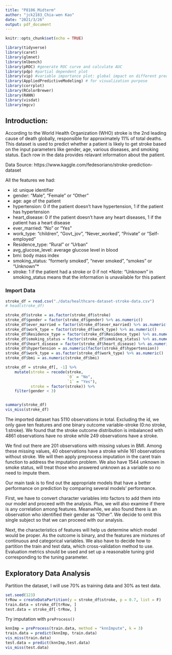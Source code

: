 ```yaml
---
title: "P8106_Midterm"
author: "jck2183_Chia-wen Kao"
date: "2021/3/26"
output: pdf_document
---
```


```r
knitr::opts_chunk$set(echo = TRUE)
```

```r
library(tidyverse)
library(caret)
library(glmnet)
library(mlbench)
library(pROC) #generate ROC curve and calculate AUC 
library(pdp) #partial dependent plot
library(vip) #variable importance plot: global impact on different predictor
library(AppliedPredictiveModeling) # for visualization purpose
library(corrplot)
library(RColorBrewer)
library(RANN)
library(visdat)
library(mgcv)
```

## Introduction: 

According to the World Health Organization (WHO) stroke is the 2nd leading cause of death globally, responsible for approximately 11% of total deaths. This dataset is used to predict whether a patient is likely to get stroke based on the input parameters like gender, age, various diseases, and smoking status. Each row in the data provides relavant information about the patient.

Data Source: https://www.kaggle.com/fedesoriano/stroke-prediction-dataset

All the features we had:

- id: unique identifier
- gender: "Male", "Female" or "Other"
- age: age of the patient
- hypertension: 0 if the patient doesn't have hypertension, 1 if the patient has hypertension
- heart_disease: 0 if the patient doesn't have any heart diseases, 1 if the patient has a heart disease
- ever_married: "No" or "Yes"
- work_type: "children", "Govt_jov", "Never_worked", "Private" or "Self-employed"
- Residence_type: "Rural" or "Urban"
- avg_glucose_level: average glucose level in blood
- bmi: body mass index
- smoking_status: "formerly smoked", "never smoked", "smokes" or "Unknown"*
- stroke: 1 if the patient had a stroke or 0 if not
*Note: "Unknown" in smoking_status means that the information is unavailable for this patient


### Import Data
```r
stroke_df = read.csv("./data/healthcare-dataset-stroke-data.csv")
# head(stroke_df)

stroke_df$stroke = as.factor(stroke_df$stroke)
stroke_df$gender = factor(stroke_df$gender) %>% as.numeric()
stroke_df$ever_married = factor(stroke_df$ever_married) %>% as.numeric()
stroke_df$work_type = factor(stroke_df$work_type) %>% as.numeric()
stroke_df$Residence_type = factor(stroke_df$Residence_type) %>% as.numeric()
stroke_df$smoking_status = factor(stroke_df$smoking_status) %>% as.numeric()
stroke_df$heart_disease = factor(stroke_df$heart_disease) %>% as.numeric()
stroke_df$hypertension = as.numeric(factor(stroke_df$hypertension))
stroke_df$work_type = as.factor(stroke_df$work_type) %>% as.numeric()
stroke_df$bmi = as.numeric(stroke_df$bmi)

stroke_df = stroke_df[, -1] %>% 
    mutate(stroke = recode(stroke, 
                           `0` = "No", 
                           `1` = "Yes"), 
           stroke = factor(stroke)) %>% 
    filter(gender < 3) 


summary(stroke_df)
vis_miss(stroke_df)

```

The imported dataset has 5110 observations in total. Excluding the id, we only gave ten features and one binary outcome variable-stroke (0:no stroke, 1:stroke). We found that the stroke outcome distribution is imbalanced with 4861 observations have no stroke while 249 observations have a stroke.

We find out there are 201 observations with missing values in BMI. Among these missing values, 40 observations have a stroke while 161 observations without stroke. We will then apply preprocess imputation in the caret train function to address the imputation problem. We also have 1544 unknown in smoke status, will treat those who answered unknown as a variable so no need to impute them.

Our main task is to find out the appropriate models that have a better performance on prediction by comparing several models' performance. 

First, we have to convert character variables into factors to add them into our model and proceed with the analysis. Plus, we will also examine if there is any correlation among features. Meanwhile, we also found there is an observation who identified their gender as "Other". We decide to omit this single subject so that we can proceed with our analysis.


Next, the characteristics of features will help us determine which model would be proper. As the outcome is binary, and the features are mixtures of continuous and categorical variables. We also have to decide how to partition the train and test data, which cross-validation method to use. Evaluation metrics should be used and set up a reasonable tuning grid corresponding to the tuning parameter.

## Exploratory Data Analysis
Partition the dataset, I will use 70% as training data and 30% as test data.
```r
set.seed(123)
trRow = createDataPartition(y = stroke_df$stroke, p = 0.7, list = F)
train.data = stroke_df[trRow, ]
test.data = stroke_df[-trRow, ] 
```

Try imputation with `preProcess() `
```r
knnImp = preProcess(train.data, method = "knnImpute", k = 3)
train.data = predict(knnImp, train.data)
vis_miss(train.data)
test.data = predict(knnImp,test.data)
vis_miss(test.data)
```
